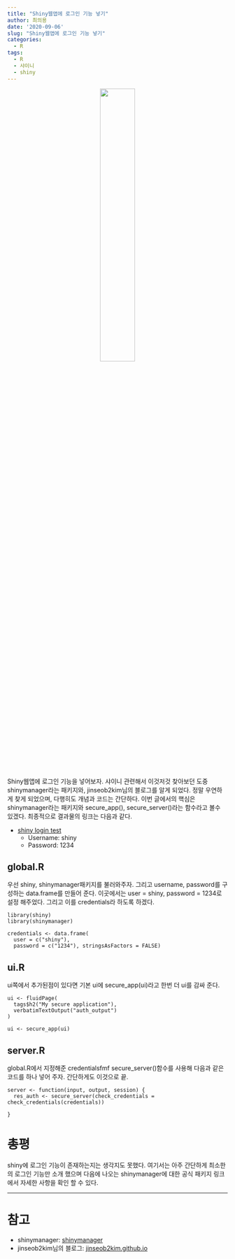 ```yaml
---
title: "Shiny웹앱에 로그인 기능 넣기"
author: 최의용
date: '2020-09-06'
slug: "Shiny웹앱에 로그인 기능 넣기"
categories:
  - R
tags:
  - R
  - 샤이니
  - shiny
---
```


<center>
![](/post/2020-09-06-shiny-login_files/shiny_login.PNG){width=40%}
</center>

Shiny웹앱에 로그인 기능을 넣어보자. 샤이니 관련해서 이것저것 찾아보던 도중 shinymanager라는 패키지와, jinseob2kim님의 블로그를 알게 되었다. 정말 우연하게 찾게 되었으며, 다행히도 개념과 코드는 간단하다. 이번 글에서의 핵심은 shinymanager라는 패키지와 secure_app(), secure_server()라는 함수라고 볼수 있겠다. 최종적으로 결과물의 링크는 다음과 같다. 

- [shiny login test](https://shjj08.shinyapps.io/shiny_login/)
  - Username: shiny
  - Password: 1234


## global.R

우선 shiny, shinymanager패키지를 불러와주자. 그리고 username, password를 구성하는 data.frame를 만들어 준다. 이곳에서는 user = shiny, password = 1234로 설정 해주었다. 그리고 이를 credentials라 하도록 하겠다.

```
library(shiny)
library(shinymanager)

credentials <- data.frame(
  user = c("shiny"),
  password = c("1234"), stringsAsFactors = FALSE)
```

## ui.R

ui쪽에서 추가된점이 있다면 기본 ui에 secure_app(ui)라고 한번 더 ui를 감싸 준다.

```
ui <- fluidPage(
  tags$h2("My secure application"),
  verbatimTextOutput("auth_output")
)

ui <- secure_app(ui)
```

## server.R

global.R에서 지정해준 credentialsfmf secure_server()함수를 사용해 다음과 같은 코드를 하나 넣어 주자. 간단하게도 이것으로 끝.

```
server <- function(input, output, session) {
  res_auth <- secure_server(check_credentials = check_credentials(credentials))
  
}
```

# 총평

shiny에 로그인 기능이 존재하는지는 생각지도 못했다. 여기서는 아주 간단하게 최소한의 로그인 기능만 소개 했으며 다음에 나오는 shinymanager에 대한 공식 패키지 링크에서 자세한 사항을 확인 할 수 있다.

---

# 참고
- shinymanager: [shinymanager](https://datastorm-open.github.io/shinymanager/)
- jinseob2kim님의 블로그: [jinseob2kim.github.io](https://jinseob2kim.github.io/LectureRpackage/shinymanager/#1)